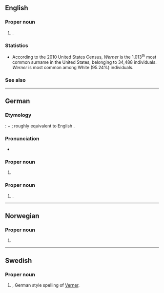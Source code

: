 ==English==

===Proper noun===
{{en-prop|s}}

# {{surname|en|from=German|nodot=1}}.

===Statistics===
* According to the 2010 United States Census, ''Werner'' is the 1,013<sup>th</sup> most common surname in the United States, belonging to 34,488 individuals. ''Werner'' is most common among White (95.24%) individuals.

===See also===
{{col3|en|
|Warner
}}

----

==German==

===Etymology===
{{der|de|gem|-}}: {{m|gem-pro|*waraz|t=cautious; heedful; wary; watchful}} + {{m|gem-pro|*harjaz|t=army; army leader}}; roughly equivalent to English {{m|en|Warner}}.

===Pronunciation===
* {{audio|de|De-Werner.ogg|Audio}}

===Proper noun===
{{head|de|proper noun}}

# {{given name|de|male|popular=in Germany since the Middle Ages}}

===Proper noun===
{{de-proper noun|surname}}

# {{surname|de|common patronymic|from=given names|nodot=1}}.

----

==Norwegian==

===Proper noun===
{{no-proper noun}}

# {{given name|no|male}}

----

==Swedish==

===Proper noun===
{{sv-proper noun|c}}

# {{given name|sv|male}}, German style spelling of [[Verner]].